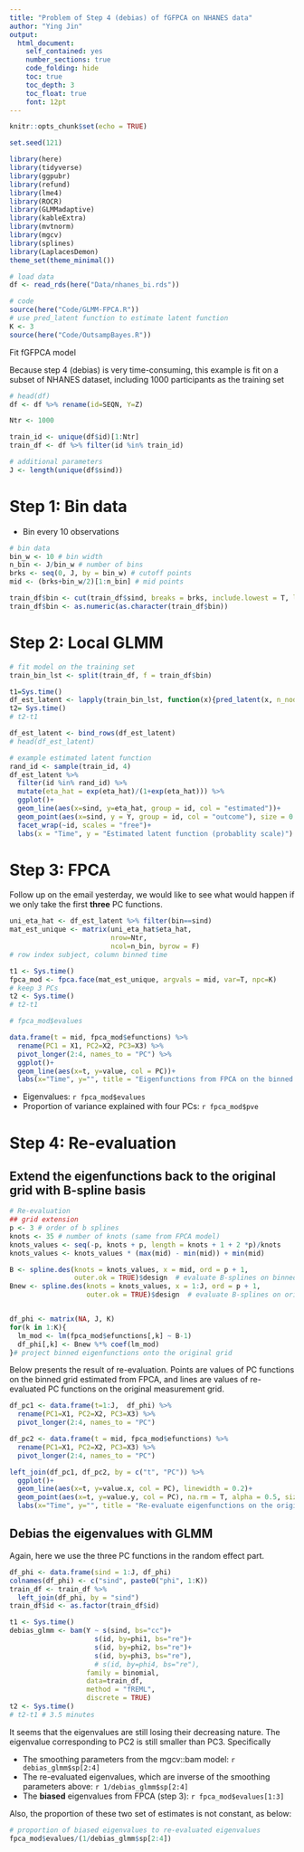 ```yaml
---
title: "Problem of Step 4 (debias) of fGFPCA on NHANES data"
author: "Ying Jin"
output: 
  html_document:
    self_contained: yes
    number_sections: true
    code_folding: hide
    toc: true
    toc_depth: 3
    toc_float: true
    font: 12pt
---
```


```r
knitr::opts_chunk$set(echo = TRUE)

set.seed(121)

library(here)
library(tidyverse)
library(ggpubr)
library(refund)
library(lme4)
library(ROCR)
library(GLMMadaptive)
library(kableExtra)
library(mvtnorm)
library(mgcv)
library(splines)
library(LaplacesDemon)
theme_set(theme_minimal())
```


```r
# load data
df <- read_rds(here("Data/nhanes_bi.rds"))

# code
source(here("Code/GLMM-FPCA.R")) 
# use pred_latent function to estimate latent function 
K <- 3
source(here("Code/OutsampBayes.R"))
```


Fit fGFPCA model

Because step 4 (debias) is very time-consuming, this example is fit on a subset of NHANES dataset, including 1000 participants as the training set

```r
# head(df)
df <- df %>% rename(id=SEQN, Y=Z)

Ntr <- 1000

train_id <- unique(df$id)[1:Ntr]
train_df <- df %>% filter(id %in% train_id)

# additional parameters
J <- length(unique(df$sind))
```

# Step 1: Bin data

- Bin every 10 observations

```r
# bin data
bin_w <- 10 # bin width
n_bin <- J/bin_w # number of bins
brks <- seq(0, J, by = bin_w) # cutoff points
mid <- (brks+bin_w/2)[1:n_bin] # mid points

train_df$bin <- cut(train_df$sind, breaks = brks, include.lowest = T, labels = mid)
train_df$bin <- as.numeric(as.character(train_df$bin))
```


# Step 2:  Local GLMM

```r
# fit model on the training set
train_bin_lst <- split(train_df, f = train_df$bin)

t1=Sys.time()
df_est_latent <- lapply(train_bin_lst, function(x){pred_latent(x, n_node = 0)}) 
t2= Sys.time()
# t2-t1 
```


```r
df_est_latent <- bind_rows(df_est_latent) 
# head(df_est_latent)

# example estimated latent function
rand_id <- sample(train_id, 4)
df_est_latent %>% 
  filter(id %in% rand_id) %>%
  mutate(eta_hat = exp(eta_hat)/(1+exp(eta_hat))) %>%
  ggplot()+
  geom_line(aes(x=sind, y=eta_hat, group = id, col = "estimated"))+
  geom_point(aes(x=sind, y = Y, group = id, col = "outcome"), size = 0.5)+
  facet_wrap(~id, scales = "free")+
  labs(x = "Time", y = "Estimated latent function (probablity scale)")
```

# Step 3: FPCA

Follow up on the email yesterday, we would like to see what would happen if we only take the first **three** PC functions. 

```r
uni_eta_hat <- df_est_latent %>% filter(bin==sind)
mat_est_unique <- matrix(uni_eta_hat$eta_hat,
                         nrow=Ntr, 
                         ncol=n_bin, byrow = F) 
# row index subject, column binned time

t1 <- Sys.time()
fpca_mod <- fpca.face(mat_est_unique, argvals = mid, var=T, npc=K)
# keep 3 PCs
t2 <- Sys.time()
# t2-t1 

# fpca_mod$evalues
```


```r
data.frame(t = mid, fpca_mod$efunctions) %>%
  rename(PC1 = X1, PC2=X2, PC3=X3) %>%
  pivot_longer(2:4, names_to = "PC") %>%
  ggplot()+
  geom_line(aes(x=t, y=value, col = PC))+
  labs(x="Time", y="", title = "Eigenfunctions from FPCA on the binned grid")
```

- Eigenvalues: `r fpca_mod$evalues`
- Proportion of variance explained with four PCs: `r fpca_mod$pve`


# Step 4: Re-evaluation

## Extend the eigenfunctions back to the original grid with B-spline basis 

```r
# Re-evaluation
## grid extension
p <- 3 # order of b splines 
knots <- 35 # number of knots (same from FPCA model)
knots_values <- seq(-p, knots + p, length = knots + 1 + 2 *p)/knots
knots_values <- knots_values * (max(mid) - min(mid)) + min(mid)

B <- spline.des(knots = knots_values, x = mid, ord = p + 1,
                outer.ok = TRUE)$design  # evaluate B-splines on binned grid
Bnew <- spline.des(knots = knots_values, x = 1:J, ord = p + 1,
                   outer.ok = TRUE)$design  # evaluate B-splines on original grid


df_phi <- matrix(NA, J, K) 
for(k in 1:K){
  lm_mod <- lm(fpca_mod$efunctions[,k] ~ B-1)
  df_phi[,k] <- Bnew %*% coef(lm_mod)
}# project binned eigenfunctions onto the original grid
```


Below presents the result of re-evaluation. Points are values of PC functions on the binned grid estimated from FPCA, and lines are values of re-evaluated PC functions on the original measurement grid. 

```r
df_pc1 <- data.frame(t=1:J,  df_phi) %>%
  rename(PC1=X1, PC2=X2, PC3=X3) %>%
  pivot_longer(2:4, names_to = "PC") 

df_pc2 <- data.frame(t = mid, fpca_mod$efunctions) %>%
  rename(PC1=X1, PC2=X2, PC3=X3) %>%
  pivot_longer(2:4, names_to = "PC") 

left_join(df_pc1, df_pc2, by = c("t", "PC")) %>%
  ggplot()+
  geom_line(aes(x=t, y=value.x, col = PC), linewidth = 0.2)+
  geom_point(aes(x=t, y=value.y, col = PC), na.rm = T, alpha = 0.5, size = 0.5)+
  labs(x="Time", y="", title = "Re-evaluate eigenfunctions on the original grid")

```


## Debias the eigenvalues with GLMM

Again, here we use the three PC functions in the random effect part. 

```r
df_phi <- data.frame(sind = 1:J, df_phi)
colnames(df_phi) <- c("sind", paste0("phi", 1:K))
train_df <- train_df %>% 
  left_join(df_phi, by = "sind")
train_df$id <- as.factor(train_df$id)

t1 <- Sys.time()
debias_glmm <- bam(Y ~ s(sind, bs="cc")+
                     s(id, by=phi1, bs="re")+
                     s(id, by=phi2, bs="re")+
                     s(id, by=phi3, bs="re"),
                     # s(id, by=phi4, bs="re"), 
                   family = binomial, 
                   data=train_df, 
                   method = "fREML",
                   discrete = TRUE)
t2 <- Sys.time()
# t2-t1 # 3.5 minutes
```

It seems that the eigenvalues are still losing their decreasing nature. The eigenvalue corresponding to PC2 is still smaller than PC3. Specifically

- The smoothing parameters from the mgcv::bam model: `r debias_glmm$sp[2:4]`
- The re-evaluated eigenvalues, which are inverse of the smoothing parameters above: `r 1/debias_glmm$sp[2:4]`
- The **biased** eigenvalues from FPCA (step 3): `r fpca_mod$evalues[1:3]`

Also, the proportion of these two set of estimates is not constant, as below: 

```r
# proportion of biased eigenvalues to re-evaluated eigenvalues
fpca_mod$evalues/(1/debias_glmm$sp[2:4])
```







